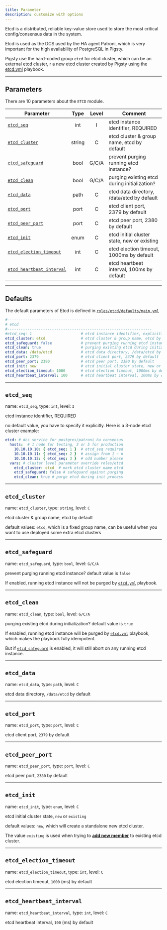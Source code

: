 ```yaml
---
title: Parameter
description: customize with options
---
```



Etcd is a distributed, reliable key-value store used to store the most critical config/consensus data in the system.

Etcd is used as the DCS used by the HA agent Patroni, which is very important for the high availability of PostgreSQL in Pigsty.

Pigsty use the hard-coded group `etcd` for etcd cluster, which can be an external etcd cluster, r a new etcd cluster created by Pigsty using the [etcd.yml](https://pigsty.io/docs/etcd/playbook/#etcdyml) playbook.

------

## Parameters

There are 10 parameters about the `ETCD` module.

| Parameter                                                    |  Type  | Level | Comment                                      |
| ------------------------------------------------------------ | :----: | :---: | -------------------------------------------- |
| [`etcd_seq`](https://pigsty.io/docs/etcd/param/#etcd_seq)    |  int   |   I   | etcd instance identifier, REQUIRED           |
| [`etcd_cluster`](https://pigsty.io/docs/etcd/param/#etcd_cluster) | string |   C   | etcd cluster & group name, etcd by default   |
| [`etcd_safeguard`](https://pigsty.io/docs/etcd/param/#etcd_safeguard) |  bool  | G/C/A | prevent purging running etcd instance?       |
| [`etcd_clean`](https://pigsty.io/docs/etcd/param/#etcd_clean) |  bool  | G/C/A | purging existing etcd during initialization? |
| [`etcd_data`](https://pigsty.io/docs/etcd/param/#etcd_data)  |  path  |   C   | etcd data directory, /data/etcd by default   |
| [`etcd_port`](https://pigsty.io/docs/etcd/param/#etcd_port)  |  port  |   C   | etcd client port, 2379 by default            |
| [`etcd_peer_port`](https://pigsty.io/docs/etcd/param/#etcd_peer_port) |  port  |   C   | etcd peer port, 2380 by default              |
| [`etcd_init`](https://pigsty.io/docs/etcd/param/#etcd_init)  |  enum  |   C   | etcd initial cluster state, new or existing  |
| [`etcd_election_timeout`](https://pigsty.io/docs/etcd/param/#etcd_election_timeout) |  int   |   C   | etcd election timeout, 1000ms by default     |
| [`etcd_heartbeat_interval`](https://pigsty.io/docs/etcd/param/#etcd_heartbeat_interval) |  int   |   C   | etcd heartbeat interval, 100ms by default    |

------

## Defaults

The default parameters of Etcd is defined in [`roles/etcd/defaults/main.yml`](https://github.com/pgsty/pigsty/blob/main/roles/etcd/defaults/main.yml)

```yaml
#-----------------------------------------------------------------
# etcd
#-----------------------------------------------------------------
#etcd_seq: 1                      # etcd instance identifier, explicitly required
etcd_cluster: etcd                # etcd cluster & group name, etcd by default
etcd_safeguard: false             # prevent purging running etcd instance?
etcd_clean: true                  # purging existing etcd during initialization?
etcd_data: /data/etcd             # etcd data directory, /data/etcd by default
etcd_port: 2379                   # etcd client port, 2379 by default
etcd_peer_port: 2380              # etcd peer port, 2380 by default
etcd_init: new                    # etcd initial cluster state, new or existing
etcd_election_timeout: 1000       # etcd election timeout, 1000ms by default
etcd_heartbeat_interval: 100      # etcd heartbeat interval, 100ms by default
```

------

## `etcd_seq`

name: `etcd_seq`, type: `int`, level: `I`

etcd instance identifier, REQUIRED

no default value, you have to specify it explicitly. Here is a 3-node etcd cluster example:

```yaml
etcd: # dcs service for postgres/patroni ha consensus
  hosts:  # 1 node for testing, 3 or 5 for production
    10.10.10.10: { etcd_seq: 1 }  # etcd_seq required
    10.10.10.11: { etcd_seq: 2 }  # assign from 1 ~ n
    10.10.10.12: { etcd_seq: 3 }  # odd number please
  vars: # cluster level parameter override roles/etcd
    etcd_cluster: etcd  # mark etcd cluster name etcd
    etcd_safeguard: false # safeguard against purging
    etcd_clean: true # purge etcd during init process
```

------

## `etcd_cluster`

name: `etcd_cluster`, type: `string`, level: `C`

etcd cluster & group name, etcd by default

default values: `etcd`, which is a fixed group name, can be useful when you want to use deployed some extra etcd clusters

------

## `etcd_safeguard`

name: `etcd_safeguard`, type: `bool`, level: `G/C/A`

prevent purging running etcd instance? default value is `false`

If enabled, running etcd instance will not be purged by [`etcd.yml`](https://pigsty.io/docs/etcd/playbook/#etcdyml) playbook.

------

## `etcd_clean`

name: `etcd_clean`, type: `bool`, level: `G/C/A`

purging existing etcd during initialization? default value is `true`

If enabled, running etcd instance will be purged by [`etcd.yml`](https://pigsty.io/docs/etcd/playbook/#etcdyml) playbook, which makes the playbook fully idempotent.

But if [`etcd_safeguard`](https://pigsty.io/docs/etcd/param/#etcd_safeguard) is enabled, it will still abort on any running etcd instance.

------

## `etcd_data`

name: `etcd_data`, type: `path`, level: `C`

etcd data directory, `/data/etcd` by default

------

## `etcd_port`

name: `etcd_port`, type: `port`, level: `C`

etcd client port, `2379` by default

------

## `etcd_peer_port`

name: `etcd_peer_port`, type: `port`, level: `C`

etcd peer port, `2380` by default

------

## `etcd_init`

name: `etcd_init`, type: `enum`, level: `C`

etcd initial cluster state, `new` or `existing`

default values: `new`, which will create a standalone new etcd cluster.

The value `existing` is used when trying to [**add new member**](https://pigsty.io/docs/etcd/admin/#add-member) to existing etcd cluster.

------

## `etcd_election_timeout`

name: `etcd_election_timeout`, type: `int`, level: `C`

etcd election timeout, `1000` (ms) by default

------

## `etcd_heartbeat_interval`

name: `etcd_heartbeat_interval`, type: `int`, level: `C`

etcd heartbeat interval, `100` (ms) by default